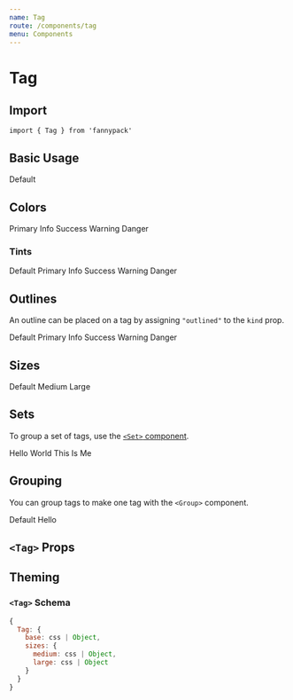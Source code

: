 ```yaml
---
name: Tag
route: /components/tag
menu: Components
---
```



# Tag

## Import

`import { Tag } from 'fannypack'`

## Basic Usage

<Playground>
  <Tag>Default</Tag>
</Playground>

## Colors

<Playground>
  <Set spacing="minor-1">
    <Tag palette="primary">Primary</Tag>
    <Tag palette="info">Info</Tag>
    <Tag palette="success">Success</Tag>
    <Tag palette="warning">Warning</Tag>
    <Tag palette="danger">Danger</Tag>
  </Set>
</Playground>

### Tints

<Playground>
  <Set spacing="minor-1">
    <Tag palette="textTint">Default</Tag>
    <Tag palette="primaryTint">Primary</Tag>
    <Tag palette="infoTint">Info</Tag>
    <Tag palette="successTint">Success</Tag>
    <Tag palette="warningTint">Warning</Tag>
    <Tag palette="dangerTint">Danger</Tag>
  </Set>
</Playground>

## Outlines

An outline can be placed on a tag by assigning `"outlined"` to the `kind` prop.

<Playground>
  <Set spacing="minor-1">
    <Tag kind="outlined">Default</Tag>
    <Tag palette="primary" kind="outlined">Primary</Tag>
    <Tag palette="info" kind="outlined">Info</Tag>
    <Tag palette="success" kind="outlined">Success</Tag>
    <Tag palette="warning" kind="outlined">Warning</Tag>
    <Tag palette="danger" kind="outlined">Danger</Tag>
  </Set>
</Playground>

## Sizes

<Playground>
  <Set spacing="minor-1">
    <Tag>Default</Tag>
    <Tag size="medium">Medium</Tag>
    <Tag size="large">Large</Tag>
  </Set>
</Playground>

## Sets

To group a set of tags, use the [`<Set>` component](/components/set).

<Playground>
  <Set spacing="minor-1">
    <Tag>Hello</Tag>
    <Tag>World</Tag>
    <Tag>This</Tag>
    <Tag>Is</Tag>
    <Tag>Me</Tag>
  </Set>
</Playground>

## Grouping

You can group tags to make one tag with the `<Group>` component.

<Playground>
  <Group>
    <Tag>Default</Tag>
    <Tag palette="textTint">Hello</Tag>
  </Group>
</Playground>

## `<Tag>` Props

<PropsTable component={Tag} />

## Theming

### `<Tag>` Schema

```jsx
{
  Tag: {
    base: css | Object,
    sizes: {
      medium: css | Object,
      large: css | Object
    }
  }
}
```

